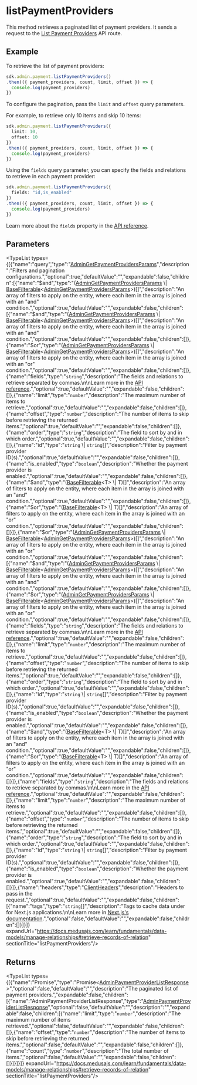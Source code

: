 
# listPaymentProviders

This method retrieves a paginated list of payment providers. It sends a request to the 
[List Payment Providers](https://docs.medusajs.com/api/admin#payments\_getpaymentspaymentproviders) API route.

## Example

To retrieve the list of payment providers:

```ts
sdk.admin.payment.listPaymentProviders()
.then(({ payment_providers, count, limit, offset }) => {
  console.log(payment_providers)
})
```

To configure the pagination, pass the `limit` and `offset` query parameters.

For example, to retrieve only 10 items and skip 10 items:

```ts
sdk.admin.payment.listPaymentProviders({
  limit: 10,
  offset: 10
})
.then(({ payment_providers, count, limit, offset }) => {
  console.log(payment_providers)
})
```

Using the `fields` query parameter, you can specify the fields and relations to retrieve
in each payment provider:

```ts
sdk.admin.payment.listPaymentProviders({
  fields: "id,is_enabled"
})
.then(({ payment_providers, count, limit, offset }) => {
  console.log(payment_providers)
})
```

Learn more about the `fields` property in the [API reference](https://docs.medusajs.com/api/store#select-fields-and-relations).

## Parameters

<TypeList types={[{"name":"query","type":"[AdminGetPaymentProvidersParams](../../../../../types/HttpTypes/interfaces/types.HttpTypes.AdminGetPaymentProvidersParams/page.mdx)","description":"Filters and pagination configurations.","optional":true,"defaultValue":"","expandable":false,"children":[{"name":"$and","type":"([AdminGetPaymentProvidersParams](../../../../../types/HttpTypes/interfaces/types.HttpTypes.AdminGetPaymentProvidersParams/page.mdx) \\| [BaseFilterable](../../../../../types/DAL/interfaces/types.DAL.BaseFilterable/page.mdx)&#60;[AdminGetPaymentProvidersParams](../../../../../types/HttpTypes/interfaces/types.HttpTypes.AdminGetPaymentProvidersParams/page.mdx)&#62;)[]","description":"An array of filters to apply on the entity, where each item in the array is joined with an \"and\" condition.","optional":true,"defaultValue":"","expandable":false,"children":[{"name":"$and","type":"([AdminGetPaymentProvidersParams](../../../../../types/HttpTypes/interfaces/types.HttpTypes.AdminGetPaymentProvidersParams/page.mdx) \\| [BaseFilterable](../../../../../types/DAL/interfaces/types.DAL.BaseFilterable/page.mdx)&#60;[AdminGetPaymentProvidersParams](../../../../../types/HttpTypes/interfaces/types.HttpTypes.AdminGetPaymentProvidersParams/page.mdx)&#62;)[]","description":"An array of filters to apply on the entity, where each item in the array is joined with an \"and\" condition.","optional":true,"defaultValue":"","expandable":false,"children":[]},{"name":"$or","type":"([AdminGetPaymentProvidersParams](../../../../../types/HttpTypes/interfaces/types.HttpTypes.AdminGetPaymentProvidersParams/page.mdx) \\| [BaseFilterable](../../../../../types/DAL/interfaces/types.DAL.BaseFilterable/page.mdx)&#60;[AdminGetPaymentProvidersParams](../../../../../types/HttpTypes/interfaces/types.HttpTypes.AdminGetPaymentProvidersParams/page.mdx)&#62;)[]","description":"An array of filters to apply on the entity, where each item in the array is joined with an \"or\" condition.","optional":true,"defaultValue":"","expandable":false,"children":[]},{"name":"fields","type":"`string`","description":"The fields and relations to retrieve separated by commas.\n\nLearn more in the [API reference](https://docs.medusajs.com/api/store#select-fields-and-relations).","optional":true,"defaultValue":"","expandable":false,"children":[]},{"name":"limit","type":"`number`","description":"The maximum number of items to retrieve.","optional":true,"defaultValue":"","expandable":false,"children":[]},{"name":"offset","type":"`number`","description":"The number of items to skip before retrieving the returned items.","optional":true,"defaultValue":"","expandable":false,"children":[]},{"name":"order","type":"`string`","description":"The field to sort by and in which order.","optional":true,"defaultValue":"","expandable":false,"children":[]},{"name":"id","type":"`string` \\| `string`[]","description":"Filter by payment provider ID(s).","optional":true,"defaultValue":"","expandable":false,"children":[]},{"name":"is_enabled","type":"`boolean`","description":"Whether the payment provider is enabled.","optional":true,"defaultValue":"","expandable":false,"children":[]},{"name":"$and","type":"([BaseFilterable](../../../../../types/DAL/interfaces/types.DAL.BaseFilterable/page.mdx)&#60;T&#62; \\| T)[]","description":"An array of filters to apply on the entity, where each item in the array is joined with an \"and\" condition.","optional":true,"defaultValue":"","expandable":false,"children":[]},{"name":"$or","type":"([BaseFilterable](../../../../../types/DAL/interfaces/types.DAL.BaseFilterable/page.mdx)&#60;T&#62; \\| T)[]","description":"An array of filters to apply on the entity, where each item in the array is joined with an \"or\" condition.","optional":true,"defaultValue":"","expandable":false,"children":[]}]},{"name":"$or","type":"([AdminGetPaymentProvidersParams](../../../../../types/HttpTypes/interfaces/types.HttpTypes.AdminGetPaymentProvidersParams/page.mdx) \\| [BaseFilterable](../../../../../types/DAL/interfaces/types.DAL.BaseFilterable/page.mdx)&#60;[AdminGetPaymentProvidersParams](../../../../../types/HttpTypes/interfaces/types.HttpTypes.AdminGetPaymentProvidersParams/page.mdx)&#62;)[]","description":"An array of filters to apply on the entity, where each item in the array is joined with an \"or\" condition.","optional":true,"defaultValue":"","expandable":false,"children":[{"name":"$and","type":"([AdminGetPaymentProvidersParams](../../../../../types/HttpTypes/interfaces/types.HttpTypes.AdminGetPaymentProvidersParams/page.mdx) \\| [BaseFilterable](../../../../../types/DAL/interfaces/types.DAL.BaseFilterable/page.mdx)&#60;[AdminGetPaymentProvidersParams](../../../../../types/HttpTypes/interfaces/types.HttpTypes.AdminGetPaymentProvidersParams/page.mdx)&#62;)[]","description":"An array of filters to apply on the entity, where each item in the array is joined with an \"and\" condition.","optional":true,"defaultValue":"","expandable":false,"children":[]},{"name":"$or","type":"([AdminGetPaymentProvidersParams](../../../../../types/HttpTypes/interfaces/types.HttpTypes.AdminGetPaymentProvidersParams/page.mdx) \\| [BaseFilterable](../../../../../types/DAL/interfaces/types.DAL.BaseFilterable/page.mdx)&#60;[AdminGetPaymentProvidersParams](../../../../../types/HttpTypes/interfaces/types.HttpTypes.AdminGetPaymentProvidersParams/page.mdx)&#62;)[]","description":"An array of filters to apply on the entity, where each item in the array is joined with an \"or\" condition.","optional":true,"defaultValue":"","expandable":false,"children":[]},{"name":"fields","type":"`string`","description":"The fields and relations to retrieve separated by commas.\n\nLearn more in the [API reference](https://docs.medusajs.com/api/store#select-fields-and-relations).","optional":true,"defaultValue":"","expandable":false,"children":[]},{"name":"limit","type":"`number`","description":"The maximum number of items to retrieve.","optional":true,"defaultValue":"","expandable":false,"children":[]},{"name":"offset","type":"`number`","description":"The number of items to skip before retrieving the returned items.","optional":true,"defaultValue":"","expandable":false,"children":[]},{"name":"order","type":"`string`","description":"The field to sort by and in which order.","optional":true,"defaultValue":"","expandable":false,"children":[]},{"name":"id","type":"`string` \\| `string`[]","description":"Filter by payment provider ID(s).","optional":true,"defaultValue":"","expandable":false,"children":[]},{"name":"is_enabled","type":"`boolean`","description":"Whether the payment provider is enabled.","optional":true,"defaultValue":"","expandable":false,"children":[]},{"name":"$and","type":"([BaseFilterable](../../../../../types/DAL/interfaces/types.DAL.BaseFilterable/page.mdx)&#60;T&#62; \\| T)[]","description":"An array of filters to apply on the entity, where each item in the array is joined with an \"and\" condition.","optional":true,"defaultValue":"","expandable":false,"children":[]},{"name":"$or","type":"([BaseFilterable](../../../../../types/DAL/interfaces/types.DAL.BaseFilterable/page.mdx)&#60;T&#62; \\| T)[]","description":"An array of filters to apply on the entity, where each item in the array is joined with an \"or\" condition.","optional":true,"defaultValue":"","expandable":false,"children":[]}]},{"name":"fields","type":"`string`","description":"The fields and relations to retrieve separated by commas.\n\nLearn more in the [API reference](https://docs.medusajs.com/api/store#select-fields-and-relations).","optional":true,"defaultValue":"","expandable":false,"children":[]},{"name":"limit","type":"`number`","description":"The maximum number of items to retrieve.","optional":true,"defaultValue":"","expandable":false,"children":[]},{"name":"offset","type":"`number`","description":"The number of items to skip before retrieving the returned items.","optional":true,"defaultValue":"","expandable":false,"children":[]},{"name":"order","type":"`string`","description":"The field to sort by and in which order.","optional":true,"defaultValue":"","expandable":false,"children":[]},{"name":"id","type":"`string` \\| `string`[]","description":"Filter by payment provider ID(s).","optional":true,"defaultValue":"","expandable":false,"children":[]},{"name":"is_enabled","type":"`boolean`","description":"Whether the payment provider is enabled.","optional":true,"defaultValue":"","expandable":false,"children":[]}]},{"name":"headers","type":"[ClientHeaders](../../../types/js_sdk.admin.ClientHeaders/page.mdx)","description":"Headers to pass in the request.","optional":true,"defaultValue":"","expandable":false,"children":[{"name":"tags","type":"`string`[]","description":"Tags to cache data under for Next.js applications.\n\nLearn more in [Next.js's documentation](https://nextjs.org/docs/app/building-your-application/caching#fetch-optionsnexttags-and-revalidatetag).","optional":false,"defaultValue":"","expandable":false,"children":[]}]}]} expandUrl="https://docs.medusajs.com/learn/fundamentals/data-models/manage-relationships#retrieve-records-of-relation" sectionTitle="listPaymentProviders"/>

## Returns

<TypeList types={[{"name":"Promise","type":"Promise&#60;[AdminPaymentProviderListResponse](../../../../../types/HttpTypes/types/types.HttpTypes.AdminPaymentProviderListResponse/page.mdx)&#62;","optional":false,"defaultValue":"","description":"The paginated list of payment providers.","expandable":false,"children":[{"name":"AdminPaymentProviderListResponse","type":"[AdminPaymentProviderListResponse](../../../../../types/HttpTypes/types/types.HttpTypes.AdminPaymentProviderListResponse/page.mdx)","optional":false,"defaultValue":"","description":"","expandable":false,"children":[{"name":"limit","type":"`number`","description":"The maximum number of items retrieved.","optional":false,"defaultValue":"","expandable":false,"children":[]},{"name":"offset","type":"`number`","description":"The number of items to skip before retrieving the returned items.","optional":false,"defaultValue":"","expandable":false,"children":[]},{"name":"count","type":"`number`","description":"The total number of items.","optional":false,"defaultValue":"","expandable":false,"children":[]}]}]}]} expandUrl="https://docs.medusajs.com/learn/fundamentals/data-models/manage-relationships#retrieve-records-of-relation" sectionTitle="listPaymentProviders"/>

